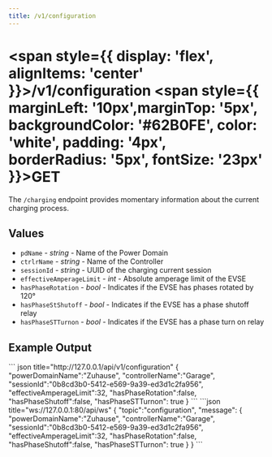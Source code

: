 ```yaml
---
title: /v1/configuration
---
```




#
# <span style={{ display: 'flex', alignItems: 'center' }}>/v1/configuration <span style={{ marginLeft: '10px',marginTop: '5px', backgroundColor: '#62B0FE', color: 'white', padding: '4px', borderRadius: '5px', fontSize: '23px' }}>GET</span></span>

The `/charging` endpoint provides momentary information about the current charging process.

## Values

- `pdName` - *string* - Name of the Power Domain
- `ctrlrName` - *string* - Name of the Controller
- `sessionId` - *string* - UUID of the charging current session
- `effectiveAmperageLimit` - *int* - Absolute amperage limit of the EVSE
- `hasPhaseRotation` - *bool* - Indicates if the EVSE has phases rotated by 120°
- `hasPhaseStShutoff` - *bool* - Indicates if the EVSE has a phase shutoff relay
- `hasPhaseSTTurnon` - *bool* - Indicates if the EVSE has a phase turn on relay

## Example Output

<Tabs>
  <TabItem value="rest" label="REST" default>
    ``` json title="http://127.0.0.1/api/v1/configuration"
    {
      "powerDomainName":"Zuhause",
      "controllerName":"Garage",
      "sessionId":"0b8cd3b0-5412-e569-9a39-ed3d1c2fa956",
      "effectiveAmperageLimit":32,
      "hasPhaseRotation":false,
      "hasPhaseShutoff":false,
      "hasPhaseSTTurnon": true
    }
    ```
  </TabItem>
  <TabItem value="ws" label="WebSocket">
    ```json title="ws://127.0.0.1:80/api/ws"
    {
      "topic":"configuration",
      "message":
      {
        "powerDomainName":"Zuhause",
        "controllerName":"Garage",
        "sessionId":"0b8cd3b0-5412-e569-9a39-ed3d1c2fa956",
        "effectiveAmperageLimit":32,
        "hasPhaseRotation":false,
        "hasPhaseShutoff":false,
        "hasPhaseSTTurnon": true
      }
    } 
    ```
  </TabItem>
</Tabs>
